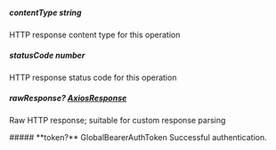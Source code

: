 
##### **contentType** string
HTTP response content type for this operation

##### **statusCode** number
HTTP response status code for this operation

##### **rawResponse?** [AxiosResponse](https://axios-http.com/docs/res_schema)
Raw HTTP response; suitable for custom response parsing

<Collapsible>
    ##### **token?** GlobalBearerAuthToken
    Successful authentication.
    <Collapsible.Break/>
    <GlobalBearerAuthToken/>
</Collapsible>

